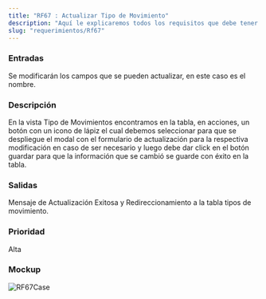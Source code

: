 ```yaml
---
title: "RF67 : Actualizar Tipo de Movimiento"
description: "Aquí le explicaremos todos los requisitos que debe tener para poder usar nuestro software."
slug: "requerimientos/Rf67"
---
```



<h3>Entradas</h3>
Se modificarán los campos que se pueden actualizar, en este caso es el nombre.

<h3>Descripción</h3>
En la vista Tipo de Movimientos encontramos en la tabla, en acciones, un botón con
un icono de lápiz el cual debemos seleccionar para que se despliegue el modal con
el formulario de actualización para la respectiva modificación en caso de ser necesario
y luego debe dar click en el botón guardar para que la información que se cambió
se guarde con éxito en la tabla.

<h3>Salidas</h3>
Mensaje de Actualización Exitosa y Redireccionamiento a la tabla tipos de movimiento.

<h3>Prioridad</h3>
Alta

<h3>Mockup</h3>
<Image src={RF67Case} alt="RF67Case" width={3148} height={2270} />
